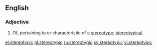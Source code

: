 ==English==

===Adjective===
{{en-adj}}

# Of, pertaining to or characteristic of a [[stereotype]]; [[stereotypical]]

[[el:stereotypic]]
[[pl:stereotypic]]
[[ru:stereotypic]]
[[sv:stereotypic]]
[[vi:stereotypic]]